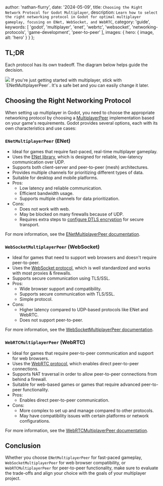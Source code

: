 
  author: 'nathan-flurry',
  date: '2024-05-09',
  title: `Choosing the Right Network Protocol for Godot Multiplayer`,
  description: `Learn how to select the right networking protocol in Godot for optimal multiplayer gameplay, focusing on ENet, WebSocket, and WebRTC`,
  category: 'guide',
  keywords: [
    'godot',
    'multiplayer',
    'enet',
    'webrtc',
    'websocket',
    'networking-protocols',
    'game-development',
    'peer-to-peer'
  ],
  images: {
    hero: {
      image,
      alt: 'hero'
    }
  }
};

## TL;DR

Each protocol has its own tradeoff. The diagram below helps guide the decision.

<Image src={imgProtocolTree} />

<Info>
  If you're just getting started with multiplayer, stick with `ENetMultiplayerPeer`. It's a safe bet and you
  can easily change it later.
</Info>

## Choosing the Right Networking Protocol

When setting up multiplayer in Godot, you need to choose the appropriate networking protocol by choosing a [MultiplayerPeer](https://docs.godotengine.org/en/stable/classes/class_multiplayerpeer.html#class-multiplayerpeer) implementation based on your game's requirements. Godot provides several options, each with its own characteristics and use cases:

### `ENetMultiplayerPeer` (ENet)

- Ideal for games that require fast-paced, real-time multiplayer gameplay.
- Uses the [ENet library](http://enet.bespin.org/), which is designed for reliable, low-latency communication over UDP.
- Supports both client-server and peer-to-peer (mesh) architectures.
- Provides multiple channels for prioritizing different types of data.
- Suitable for desktop and mobile platforms.
- Pros:
  - Low latency and reliable communication.
  - Efficient bandwidth usage.
  - Supports multiple channels for data prioritization.
- Cons:
  - Does not work with web.
  - May be blocked on many firewalls because of UDP.
  - Requires extra steps to [configure DTLS encryption](https://godotengine.org/article/enet-dtls-encryption/) for secure transport.

For more information, see the [ENetMultiplayerPeer documentation](https://docs.godotengine.org/en/stable/classes/class_enetmultiplayerpeer.html).

### `WebSocketMultiplayerPeer` (WebSocket)

- Ideal for games that need to support web browsers and doesn't require peer-to-peer.
- Uses the [WebSocket protocol](https://developer.mozilla.org/en-US/docs/Web/API/WebSockets_API), which is well standardized and works with most proxies & firewalls.
- Supports secure communication using TLS/SSL.
- Pros:
  - Wide browser support and compatibility.
  - Supports secure communication with TLS/SSL.
  - Simple protocol.
- Cons:
  - Higher latency compared to UDP-based protocols like ENet and WebRTC.
  - Does not support peer-to-peer.

For more information, see the [WebSocketMultiplayerPeer documentation](https://docs.godotengine.org/en/stable/classes/class_websocketmultiplayerpeer.html).

### `WebRTCMultiplayerPeer` (WebRTC)

- Ideal for games that require peer-to-peer communication and support for web browsers.
- Uses the [WebRTC protocol](https://webrtc.org/), which enables direct peer-to-peer connections.
- Supports NAT traversal in order to allow peer-to-peer connections from behind a firewall.
- Suitable for web-based games or games that require advanced peer-to-peer functionality.
- Pros:
  - Enables direct peer-to-peer communication.
- Cons:
  - More complex to set up and manage compared to other protocols.
  - May have compatibility issues with certain platforms or network configurations.

For more information, see the [WebRTCMultiplayerPeer documentation](https://docs.godotengine.org/en/stable/classes/class_webrtcmultiplayerpeer.html).

## Conclusion

Whether you choose `ENetMultiplayerPeer` for fast-paced gameplay, `WebSocketMultiplayerPeer` for web browser compatibility, or `WebRTCMultiplayerPeer` for peer-to-peer functionality, make sure to evaluate the trade-offs and align your choice with the goals of your multiplayer project.
